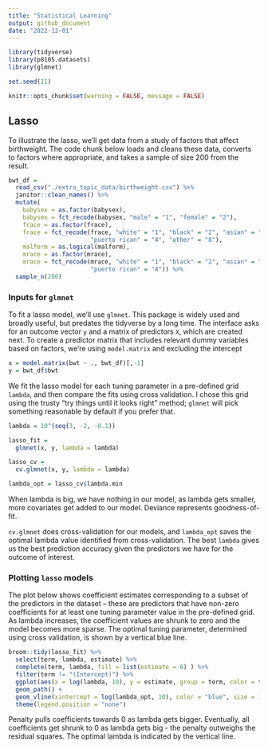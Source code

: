 ```yaml
---
title: "Statistical Learning"
output: github_document
date: "2022-12-01"
---
```


```r
library(tidyverse)
library(p8105.datasets)
library(glmnet)

set.seed(11)

knitr::opts_chunk$set(warning = FALSE, message = FALSE)
```

## Lasso

To illustrate the lasso, we’ll get data from a study of factors that affect birthweight. The code chunk below loads and cleans these data, converts to factors where appropriate, and takes a sample of size 200 from the result.

```r
bwt_df = 
  read_csv("./extra_topic_data/birthweight.csv") %>% 
  janitor::clean_names() %>%
  mutate(
    babysex = as.factor(babysex),
    babysex = fct_recode(babysex, "male" = "1", "female" = "2"),
    frace = as.factor(frace),
    frace = fct_recode(frace, "white" = "1", "black" = "2", "asian" = "3", 
                       "puerto rican" = "4", "other" = "8"),
    malform = as.logical(malform),
    mrace = as.factor(mrace),
    mrace = fct_recode(mrace, "white" = "1", "black" = "2", "asian" = "3", 
                       "puerto rican" = "4")) %>% 
  sample_n(200)
```

### Inputs for `glmnet`

To fit a lasso model, we’ll use `glmnet`. This package is widely used and broadly useful, but predates the tidyverse by a long time. The interface asks for an outcome vector `y` and a matrix of predictors `X`, which are created next. To create a predictor matrix that includes relevant dummy variables based on factors, we’re using `model.matrix` and excluding the intercept

```r
x = model.matrix(bwt ~ ., bwt_df)[,-1]
y = bwt_df$bwt
```

We fit the lasso model for each tuning parameter in a pre-defined grid `lambda`, and then compare the fits using cross validation. I chose this grid using the trusty “try things until it looks right” method; `glmnet` will pick something reasonable by default if you prefer that.

```r
lambda = 10^(seq(3, -2, -0.1))

lasso_fit =
  glmnet(x, y, lambda = lambda)

lasso_cv =
  cv.glmnet(x, y, lambda = lambda)

lambda_opt = lasso_cv$lambda.min
```

When lambda is big, we have nothing in our model, as lambda gets smaller, more covariates get added to our model. Deviance represents goodness-of-fit.

`cv.glmnet` does cross-validation for our models, and `lambda_opt` saves the optimal lambda value identified from cross-validation. The best `lambda` gives us the best prediction accuracy given the predictors we have for the outcome of interest.

### Plotting `lasso` models

The plot below shows coefficient estimates corresponding to a subset of the predictors in the dataset – these are predictors that have non-zero coefficients for at least one tuning parameter value in the pre-defined grid. As lambda increases, the coefficient values are shrunk to zero and the model becomes more sparse. The optimal tuning parameter, determined using cross validation, is shown by a vertical blue line.


```r
broom::tidy(lasso_fit) %>% 
  select(term, lambda, estimate) %>% 
  complete(term, lambda, fill = list(estimate = 0) ) %>% 
  filter(term != "(Intercept)") %>% 
  ggplot(aes(x = log(lambda, 10), y = estimate, group = term, color = term)) + 
  geom_path() + 
  geom_vline(xintercept = log(lambda_opt, 10), color = "blue", size = 1.2) +
  theme(legend.position = "none")
```

Penalty pulls coefficients towards 0 as lambda gets bigger. Eventually, all coefficients get shrunk to 0 as lambda gets big - the penalty outweighs the residual squares. The optimal lambda is indicated by the vertical line.

